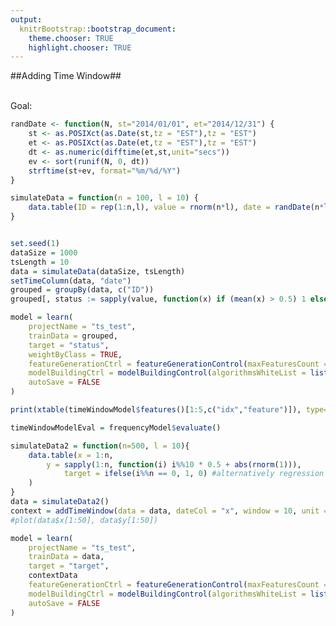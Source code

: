 ```yaml
---
output:
  knitrBootstrap::bootstrap_document:
    theme.chooser: TRUE
    highlight.chooser: TRUE
---
```


<!--
%\VignetteEngine{knitr::rmarkdown}
%\VignetteIndexEntry{timeSeries_timeWindow}
%\VignetteDepends{xtable}
-->

##Adding Time Window##

<br>
Goal: 
<br>

```r
randDate <- function(N, st="2014/01/01", et="2014/12/31") {
    st <- as.POSIXct(as.Date(st,tz = "EST"),tz = "EST")
    et <- as.POSIXct(as.Date(et,tz = "EST"),tz = "EST")
    dt <- as.numeric(difftime(et,st,unit="secs"))
    ev <- sort(runif(N, 0, dt))
    strftime(st+ev, format="%m/%d/%Y")
}

simulateData = function(n = 100, l = 10) {
    data.table(ID = rep(1:n,l), value = rnorm(n*l), date = randDate(n*l))
}


set.seed(1)
dataSize = 1000
tsLength = 10
data = simulateData(dataSize, tsLength)
setTimeColumn(data, "date")
grouped = groupBy(data, c("ID"))
grouped[, status := sapply(value, function(x) if (mean(x) > 0.5) 1 else 0, simplify = TRUE)]

model = learn(
	projectName = "ts_test", 
	trainData = grouped, 
	target = "status", 
	weightByClass = TRUE,
	featureGenerationCtrl = featureGenerationControl(maxFeaturesCount = list(25)),
	modelBuildingCtrl = modelBuildingControl(algorithmsWhiteList = list("RRandomForestClassifier")),
	autoSave = FALSE
)
```

```r
print(xtable(timeWindowModel$features()[1:5,c("idx","feature")]), type='html', comment=F) 
```
```r
timeWindowModelEval = frequencyModel$evaluate()
```

```r
simulateData2 = function(n=500, l = 10){
	data.table(x = 1:n, 
		y = sapply(1:n, function(i) i%%10 * 0.5 + abs(rnorm(1))), 
			target = ifelse(i%%n == 0, 1, 0) #alternatively regression - time to failure
	)
}
data = simulateData2()
context = addTimeWindow(data = data, dateCol = "x", window = 10, unit = "Number", relativeTime = TRUE) 
#plot(data$x[1:50], data$y[1:50])

model = learn(
	projectName = "ts_test", 
	trainData = data, 
	target = "target", 
	contextData
	featureGenerationCtrl = featureGenerationControl(maxFeaturesCount = list(25)),
	modelBuildingCtrl = modelBuildingControl(algorithmsWhiteList = list("RRandomForestClassifier")),
	autoSave = FALSE
)
```